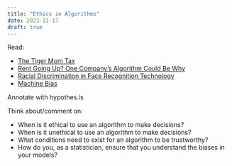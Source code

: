 ```yaml
---
title: "Ethics in Algorithms"
date: 2023-11-17
draft: true
---
```


Read: 

- [The Tiger Mom Tax](https://www.propublica.org/article/asians-nearly-twice-as-likely-to-get-higher-price-from-princeton-review)
- [Rent Going Up? One Company's Algorithm Could Be Why](https://www.propublica.org/article/yieldstar-rent-increase-realpage-rent)
- [Racial Discrimination in Face Recognition Technology](https://sitn.hms.harvard.edu/flash/2020/racial-discrimination-in-face-recognition-technology/)
- [Machine Bias](https://www.propublica.org/article/machine-bias-risk-assessments-in-criminal-sentencing)

Annotate with hypothes.is

Think about/comment on: 

- When is it ethical to use an algorithm to make decisions?
- When is it unethical to use an algorithm to make decisions?
- What conditions need to exist for an algorithm to be trustworthy?
- How do you, as a statistician, ensure that you understand the biases in your models?

